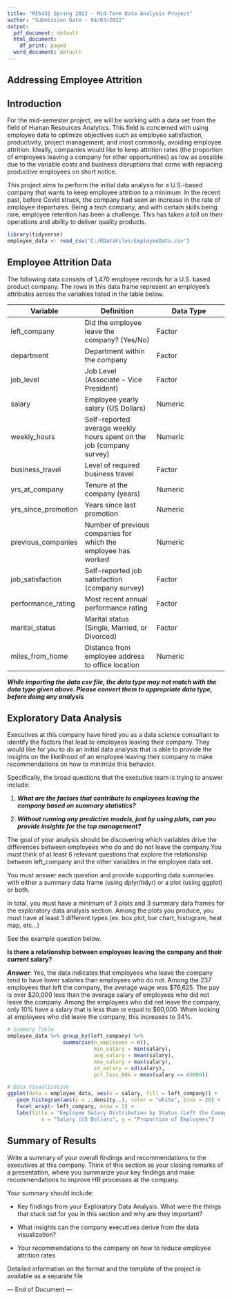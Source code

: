 ---
title: "MIS431 Spring 2022 - Mid-Term Data Analysis Project"
author: "Submission Date - 04/03/2022"
output:
  pdf_document: default
  html_document:
    df_print: paged
  word_document: default
---

## Addressing Employee Attrition


## Introduction
For the mid-semester project, we will be working with a data set from the field of Human Resources Analytics. This field is concerned with using employee data to optimize objectives such as employee satisfaction, productivity, project management, and most commonly, avoiding employee attrition. Ideally, companies would like to keep attrition rates (the proportion of employees leaving a company for other opportunities) as low as possible due to the variable costs and business disruptions that come with replacing productive employees on short notice.

This project aims to perform the initial data analysis for a U.S.-based company that wants to keep employee attrition to a minimum. In the recent past, before Covid struck, the company had seen an increase in the rate of employee departures. Being a tech company, and with certain skills being rare, employee retention has been a challenge. This has taken a toll on their operations and ability to deliver quality products.


```{r, results='hide', message=FALSE,warning=FALSE }
library(tidyverse)
employee_data <- read_csv('C:/RDataFiles/EmployeeData.csv')
```


## Employee Attrition Data

The following data consists of 1,470 employee records for a U.S. based product company. The rows in this data frame represent an employee's attributes across the variables listed in the table below.

| Variable        | Definition          |Data Type |
|-----------------|-----------------|-----------------|
|left_company	| Did the employee leave the company? (Yes/No)|	Factor |
|department	| Department within the company	| Factor |
| job_level	| Job Level (Associate - Vice President) | Factor |
| salary	| Employee yearly salary (US Dollars)	| Numeric |
| weekly_hours	| Self-reported average weekly hours spent on the job (company survey) | Numeric |
| business_travel	| Level of required business travel	| Factor |
| yrs_at_company	| Tenure at the company (years)	| Numeric |
| yrs_since_promotion |	Years since last promotion	| Numeric |
| previous_companies	| Number of previous companies for which the employee has worked	| Numeric |
| job_satisfaction	| Self-reported job satisfaction (company survey)	| Factor |
| performance_rating	| Most recent annual performance rating	| Factor |
| marital_status	| Marital status (Single, Married, or Divorced)	| Factor |
| miles_from_home	| Distance from employee address to office location	| Numeric |

***While importing the data csv file, the data type may not match with the data type given above. Please convert them to appropriate data type, before doing any analysis ***



## Exploratory Data Analysis


Executives at this company have hired you as a data science consultant to identify the factors that lead to employees leaving their company. They would like for you to do an initial data analysis that is able to provide the insights on the likelihood of an employee leaving their company to make recommendations on how to minimize this behavior.

Specifically, the broad questions that the executive team is trying to answer include:

1. ***What are the factors that contribute to employees leaving the company based on summary statistics?***

2. ***Without running any predictive models, just by using plots, can you provide insights for the top management?***

The goal of your analysis should be discovering which variables drive the differences between employees who do and do not leave the company.You must think of at least 6 relevant questions that explore the relationship between left_company and the other variables in the employee data set.

You must answer each question and provide supporting data summaries with either a summary data frame (using dplyr/tidyr) or a plot (using ggplot) or both.

In total, you must have a minimum of 3 plots and 3 summary data frames for the exploratory data analysis section. Among the plots you produce, you must have at least 3 different types (ex. box plot, bar chart, histogram, heat map, etc…)


See the example question below.

**Is there a relationship between employees leaving the company and their current salary?**

***Answer***: Yes, the data indicates that employees who leave the company tend to have lower salaries than employees who do not. Among the 237 employees that left the company, the average wage was $76,625. The pay is over $20,000 less than the average salary of employees who did not leave the company. 
Among the employees who did not leave the company, only 10% have a salary that is less than or equal to $60,000. When looking at employees who did leave the company, this increases to 34%. 

```{r}
# Summary Table
employee_data %>% group_by(left_company) %>% 
                  summarise(n_employees = n(),
                            min_salary = min(salary),
                            avg_salary = mean(salary),
                            max_salary = max(salary),
                            sd_salary = sd(salary),
                            pct_less_60k = mean(salary <= 60000))
```


```{r}
# Data Visualization
ggplot(data = employee_data, aes(x = salary, fill = left_company)) + 
   geom_histogram(aes(y = ..density..), color = "white", bins = 20) +
   facet_wrap(~ left_company, nrow = 2) +
   labs(title = "Employee Salary Distribution by Status (Left the Comapny - Yes/No)",
           x = "Salary (US Dollars", y = "Proportion of Employees")
```



## Summary of Results 
Write a summary of your overall findings and recommendations to the executives at this company. Think of this section as your closing remarks of a presentation, where you summarize your key findings and make recommendations to improve HR processes at the company.

Your summary should include:

* Key findings from your Exploratory Data Analysis. What were the things that stuck out for you in this section and why are they important?

* What insights can the company executives derive from the data visualization?

* Your recommendations to the company on how to reduce employee attrition rates

Detailed information on the format and the template of the project is available as a separate file

--- End of Document ---

